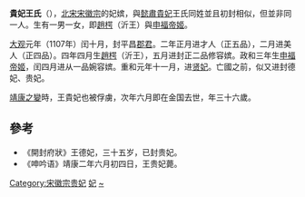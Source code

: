 '''貴妃王氏'''（{{bd|1092年||1127年||}}），[[北宋|北宋]][[宋徽宗|宋徽宗]]的妃嫔，與[[懿肅貴妃|懿肅貴妃]]王氏同姓並且初封相似，但並非同一人。生有一男一女，即[[趙㮙|趙㮙]]（沂王）與[[申福帝姬|申福帝姬]]。

[[大观_(年号)|大观]]元年（1107年）闰十月，封平昌[[郡君|郡君]]。二年正月进才人（正五品），二月进美人（正四品）。四年四月生[[趙㮙|趙㮙]]（沂王），五月进封正二品修容嫔。政和三年生[[申福帝姬|申福帝姬]]，闰四月进从一品婉容嫔。重和元年十一月，进[[贤妃|贤妃]]。亡國之前，似又进封德妃、贵妃。

[[靖康之變|靖康之變]]時，王貴妃也被俘虜，次年六月即在金国去世，年三十六歲。

==參考==
*《開封府狀》王德妃，三十五岁，已封贵妃。
*《呻吟语》靖康二年六月初四日，王贵妃薨。

[[Category:宋徽宗贵妃|Category:宋徽宗贵妃]]
[[Category:靖康之变被俘者|妃]]
[[Category:王姓|~]]